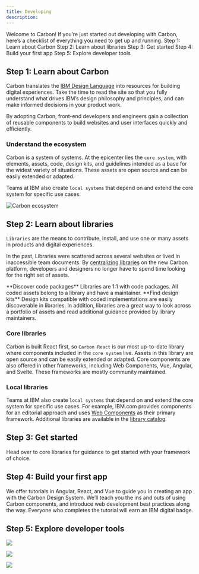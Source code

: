 ```yaml
---
title: Developing
description:
---
```


<PageDescription>
  Welcome to Carbon! If you’re just started out developing with Carbon, here’s a checklist of
  everything you need to get up and running.
</PageDescription>

<AnchorLinks>
  <AnchorLink>Step 1: Learn about Carbon</AnchorLink>
  <AnchorLink>Step 2: Learn about libraries</AnchorLink>
  <AnchorLink>Step 3: Get started</AnchorLink>
  <AnchorLink>Step 4: Build your first app</AnchorLink>
  <AnchorLink>Step 5: Explore developer tools</AnchorLink>
</AnchorLinks>

## Step 1: Learn about Carbon

Carbon translates the [IBM Design Language](http://www.ibm.com/design/language) into resources for
building digital experiences. Take the time to read the site so that you fully understand what
drives IBM’s design philosophy and principles, and can make informed decisions in your product work.

By adopting Carbon, front-end developers and engineers gain a collection of reusable components to
build websites and user interfaces quickly and efficiently.

### Understand the ecosystem

Carbon is a system of systems. At the epicenter lies the `core system`, with elements, assets, code,
design kits, and guidelines intended as a base for the widest variety of situations. These assets
are open source and can be easily extended or adapted.

Teams at IBM also create `local systems` that depend on and extend the core system for specific use
cases.

![Carbon ecosystem](/about-carbon/ecosystem.png)

## Step 2: Learn about libraries

`Libraries` are the means to contribute, install, and use one or many assets in products and digital
experiences.

In the past, Libraries were scattered across several websites or lived in inaccessible team
documents. By [centralizing libraries](https://next.carbondesignsystem.com/libraries) on the new
Carbon platform, developers and designers no longer have to spend time looking for the right set of
assets.

<Divider>
  <Grid>
    <Column lg={4} md={2}>
      **Discover code packages**
    </Column>
    <Column lg={7} md={5}>
      Libraries are 1:1 with code packages. All coded assets belong to a library and have a
      maintainer.
    </Column>
  </Grid>
</Divider>

<Divider>
  <Grid>
    <Column lg={4} md={2}>
      **Find design kits**
    </Column>
    <Column lg={7} md={5}>
      Design kits compatible with coded implementations are easily discoverable in libraries. In
      addition, libraries are a great way to look across a portfolio of assets and read additional
      guidance provided by library maintainers.
    </Column>
  </Grid>
</Divider>
<Divider></Divider>

### Core libraries

Carbon is built React first, so `Carbon React` is our most up-to-date library where components
included in the `core system` live. Assets in this library are open source and can be easily
extended or adapted. Core components are also offered in other frameworks, including Web Components,
Vue, Angular, and Svelte. These frameworks are mostly community maintained.

<CardGroup>
  <Column lg={4} md={4}>
    <ResourceCard
      subTitle="Carbon React"
      href="https://next.carbondesignsystem.com/libraries/carbon-react"
    >
      <MdxIcon name="react" />
    </ResourceCard>
  </Column>
</CardGroup>

### Local libraries

Teams at IBM also create `local systems` that depend on and extend the core system for specific use
cases. For example, IBM.com provides components for an editorial approach and uses
[Web Components](https://next.carbondesignsystem.com/libraries/ibmdotcom-web-components) as their
primary framework. Additional libraries are available in the
[library catalog](https://next.carbondesignsystem.com/libraries).

## Step 3: Get started

Head over to core libraries for guidance to get started with your framework of choice.

<CardGroup>
  <MiniCard title="Carbon React" href="https://carbondesignsystem.com/developing/frameworks/react/">
    <MdxIcon name="react" />
  </MiniCard>
  <MiniCard
    title="Carbon Angular"
    href="https://carbondesignsystem.com/developing/frameworks/angular"
  >
    <MdxIcon name="angular" />
  </MiniCard>
  <MiniCard
    title="Web Components"
    href="https://carbondesignsystem.com/developing/frameworks/web-components"
  >
    <MdxIcon name="webcomponents" />
  </MiniCard>
  <MiniCard title="Vue" href="https://carbondesignsystem.com/developing/frameworks/vue">
    <MdxIcon name="vue" />
  </MiniCard>
  <MiniCard title="Svelte" href="https://carbondesignsystem.com/developing/frameworks/svelte">
    <MdxIcon name="svelte" />
  </MiniCard>
</CardGroup>

## Step 4: Build your first app

We offer tutorials in Angular, React, and Vue to guide you in creating an app with the Carbon Design
System. We’ll teach you the ins and outs of using Carbon components, and introduce web development
best practices along the way. Everyone who completes the tutorial will earn an IBM digital badge.

<CardGroup>
  <MiniCard
    title="React app tutorial"
    href="/libraries/carbon-react/latest/pages/tutorial/overview"
  >
    <MdxIcon name="react" />
  </MiniCard>
  <MiniCard
    title="Angular app tutorial"
    href="/libraries/carbon-components-angular/latest/pages/tutorial/overview"
  >
    <MdxIcon name="angular" />
  </MiniCard>
  <MiniCard
    title="Vue app tutorial"
    href="/libraries/carbon-components-vue/latest/pages/tutorial/overview"
  >
    <MdxIcon name="vue" />
  </MiniCard>
</CardGroup>

## Step 5: Explore developer tools

<CardGroup>
<Column lg={4} md={4}>
  <ResourceCard
    subTitle="Carbon CodePen"
    href="http://www.codepen.io/team/carbon"
    >

<MdxIcon name="codepen" />

  </ResourceCard>
</Column>

<Column lg={4} md={4}>
  <ResourceCard
    subTitle="Carbon Devtools"
    href="https://github.com/carbon-design-system/devtools"
    >

![](/developing/carbon-devtools-extension.png)

  </ResourceCard>
</Column>

<Column lg={4} md={4}>
  <ResourceCard
    subTitle="Carbon Storybook Theme Switcher"
    href="https://www.npmjs.com/package/@carbon/storybook-addon-theme"
    >

<MdxIcon name="npm" />

  </ResourceCard>
</Column>

<Column lg={4} md={4}>
  <ResourceCard
    subTitle="Stylelint plugin Carbon tokens"
    href="https://www.npmjs.com/package/stylelint-plugin-carbon-tokens"
    >

<MdxIcon name="npm" />

  </ResourceCard>
</Column>

<Column lg={4} md={4}>
  <ResourceCard
    subTitle="Color contrast checker"
    href="https://marijohannessen.github.io/color-contrast-checker/"
    >

![](/developing/color-contrast-icon.png)

  </ResourceCard>
</Column>

<Column lg={4} md={4}>
  <ResourceCard
    subTitle="Accessibility tools"
    href="https://www.ibm.com/able/toolkit/tools"
    >

![](/guidelines/accessibility/a11ybee.svg)

  </ResourceCard>
</Column>
</CardGroup>

